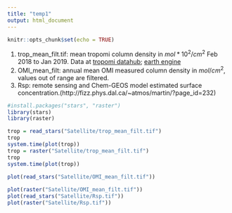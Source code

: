 ```yaml
---
title: "temp1"
output: html_document
---
```


```r
knitr::opts_chunk$set(echo = TRUE)
```

1. trop_mean_filt.tif: mean tropomi column density in $mol*10^2/cm^2$ Feb 2018 to Jan 2019. Data at [ tropomi datahub](https://s5phub.copernicus.eu/dhus/#/home); [earth engine](https://code.earthengine.google.com/?scriptPath=Examples:Datasets/COPERNICUS_S5P_NRTI_L3_NO2#)
2. OMI_mean_filt: annual mean OMI measured column density in $mol/cm^2$, values out of range are filtered.
3. Rsp: remote sensing and Chem-GEOS model estimated surface concentration.(http://fizz.phys.dal.ca/~atmos/martin/?page_id=232)

```r
#install.packages("stars", "raster")
library(stars)
library(raster) 

trop = read_stars("Satellite/trop_mean_filt.tif")
trop
system.time(plot(trop))
trop = raster("Satellite/trop_mean_filt.tif")
trop
system.time(plot(trop))

plot(read_stars("Satellite/OMI_mean_filt.tif"))
 
plot(raster("Satellite/OMI_mean_filt.tif"))
plot(read_stars("Satellite/Rsp.tif"))
plot(raster("Satellite/Rsp.tif")) 
```
 
